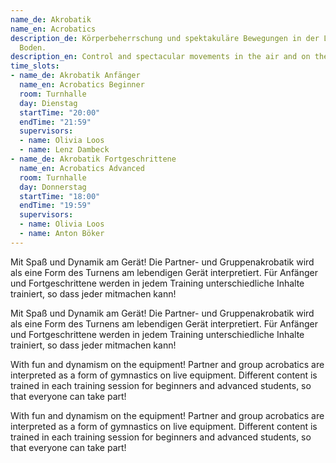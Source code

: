 ```yaml
---
name_de: Akrobatik
name_en: Acrobatics
description_de: Körperbeherrschung und spektakuläre Bewegungen in der Luft und am
  Boden.
description_en: Control and spectacular movements in the air and on the ground.
time_slots:
- name_de: Akrobatik Anfänger
  name_en: Acrobatics Beginner
  room: Turnhalle
  day: Dienstag
  startTime: "20:00"
  endTime: "21:59"
  supervisors:
  - name: Olivia Loos
  - name: Lenz Dambeck
- name_de: Akrobatik Fortgeschrittene
  name_en: Acrobatics Advanced
  room: Turnhalle
  day: Donnerstag
  startTime: "18:00"
  endTime: "19:59"
  supervisors:
  - name: Olivia Loos
  - name: Anton Böker
---
```


<Locale value="de">
 

 Mit Spaß und Dynamik am Gerät! Die Partner- und Gruppenakrobatik wird als eine
Form des Turnens am lebendigen Gerät interpretiert. Für Anfänger und
Fortgeschrittene werden in jedem Training unterschiedliche Inhalte trainiert, so
dass jeder mitmachen kann! 

 Mit Spaß und Dynamik am Gerät! Die Partner- und Gruppenakrobatik wird als eine
Form des Turnens am lebendigen Gerät interpretiert. Für Anfänger und
Fortgeschrittene werden in jedem Training unterschiedliche Inhalte trainiert, so
dass jeder mitmachen kann!

</Locale>
<Locale value="en">
 

 With fun and dynamism on the equipment! Partner and group acrobatics are
interpreted as a form of gymnastics on live equipment. Different content is
trained in each training session for beginners and advanced students, so that
everyone can take part! 

 With fun and dynamism on the equipment! Partner and group acrobatics are
interpreted as a form of gymnastics on live equipment. Different content is
trained in each training session for beginners and advanced students, so that
everyone can take part!

</Locale>
